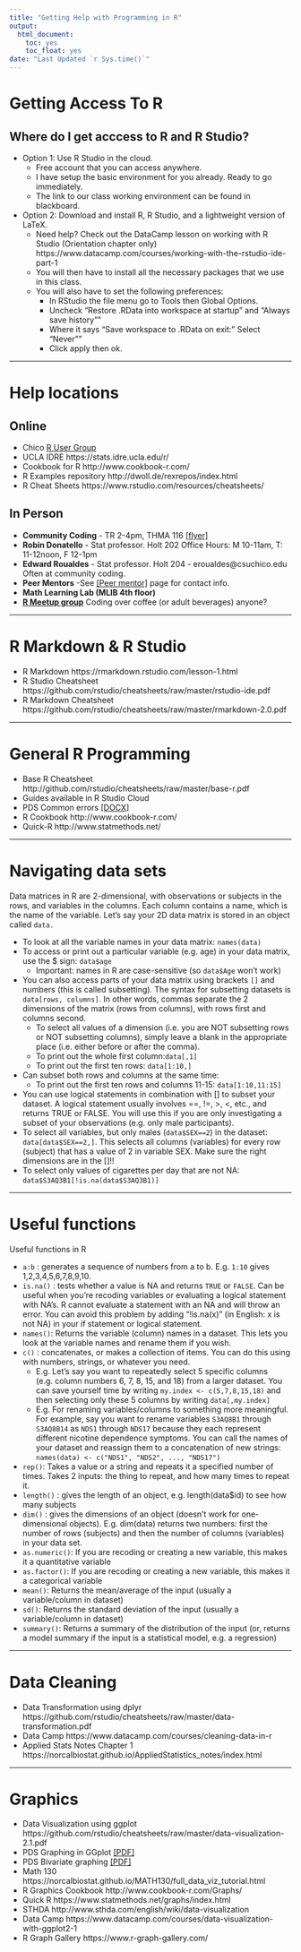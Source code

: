 ```yaml
---
title: "Getting Help with Programming in R"
output: 
  html_document: 
    toc: yes
    toc_float: yes
date: "Last Updated `r Sys.time()`"
---
```



# Getting Access To R 

## Where do I get acccess to R and R Studio?
* Option 1: Use R Studio in the cloud. 
    - Free account that you can access anywhere. 
    - I have setup the basic environment for you already. Ready to go immediately. 
    - The link to our class working environment can be found in blackboard. 
* Option 2: Download and install R, R Studio, and a lightweight version of LaTeX. 
    - Need help? Check out the DataCamp lesson on working with R Studio (Orientation chapter only) https://www.datacamp.com/courses/working-with-the-rstudio-ide-part-1 
    - You will then have to install all the necessary packages that we use in this class. 
    - You will also have to set the following preferences: 
        - In RStudio the file menu go to Tools then Global Options.
        - Uncheck "Restore .RData into workspace at startup" and "Always save history""
        - Where it says "Save workspace to .RData on exit:" Select "Never""
        - Click apply then ok.

----

# Help locations

## Online
* Chico [R User Group](https://groups.google.com/forum/#!forum/chico-rug)
* UCLA IDRE https://stats.idre.ucla.edu/r/ 
* Cookbook for R http://www.cookbook-r.com/
* R Examples repository http://dwoll.de/rexrepos/index.html 
* R Cheat Sheets https://www.rstudio.com/resources/cheatsheets/

## In Person
* **Community Coding** - TR 2-4pm, THMA 116 [[flyer]](cc_flyer_s19.pdf)
* **Robin Donatello** - Stat professor. Holt 202 Office Hours: M 10-11am, T: 11-12noon, F 12-1pm
* **Edward Roualdes** - Stat professor. Holt 204 - eroualdes@csuchico.edu Often at community coding. 
* **Peer Mentors** -See [[Peer mentor]](peer_mentor.html) page for contact info. 
* **Math Learning Lab (MLIB 4th floor)** 
* **[R Meetup group](https://www.meetup.com/Chico-R-Users-Group)** Coding over coffee (or adult beverages) anyone? 

----

# R Markdown & R Studio

* R Markdown https://rmarkdown.rstudio.com/lesson-1.html 
* R Studio Cheatsheet https://github.com/rstudio/cheatsheets/raw/master/rstudio-ide.pdf
* R Markdown Cheatsheet https://github.com/rstudio/cheatsheets/raw/master/rmarkdown-2.0.pdf

----

# General R Programming

* Base R Cheatsheet http://github.com/rstudio/cheatsheets/raw/master/base-r.pdf
* Guides available in R Studio Cloud
* PDS Common errors [[DOCX]](R_Resources/Common Errors in R.docx)
* R Cookbook http://www.cookbook-r.com/
* Quick-R http://www.statmethods.net/

----

# Navigating data sets

Data matrices in R are 2-dimensional, with observations or subjects in the rows, and variables in the columns.  Each column contains a name, which is the name of the variable.  Let's say your 2D data matrix is stored in an object called `data.`

* To look at all the variable names in your data matrix: `names(data)`
* To access or print out a particular variable (e.g. age) in your data matrix, use the $ sign: `data$age`
    - Important: names in R are case-sensitive (so `data$Age` won’t work)
* You can also access parts of your data matrix using brackets `[]` and numbers (this is called subsetting).  The syntax for subsetting datasets is `data[rows, columns]`.  In other words, commas separate the 2 dimensions of the matrix (rows from columns), with rows first and columns second.
    - To select all values of a dimension (i.e. you are NOT subsetting rows or NOT subsetting columns), simply leave a blank in the appropriate place (i.e. either before or after the comma).
    - To print out the whole first column:`data[,1]`
    - To print out the first ten rows: `data[1:10,]`
* Can subset both rows and columns at the same time:
    - To print out the first ten rows and columns 11-15: `data[1:10,11:15]`
* You can use logical statements in combination with [] to subset your dataset.  A logical statement usually involves ==, !=, >, <, etc., and returns TRUE or FALSE.  You will use this if you are only investigating a subset of your observations (e.g. only male participants).
* To select all variables, but only males (`data$SEX==2`) in the dataset: `data[data$SEX==2,]`.  This selects all columns (variables) for every row (subject) that has a value of 2 in variable SEX.  Make sure the right dimensions are in the []!!
* To select only values of cigarettes per day that are not NA: `data$S3AQ3B1[!is.na(data$S3AQ3B1)]`

----

# Useful functions
Useful functions in R

* `a:b` : generates a sequence of numbers from a to b.  E.g. `1:10` gives 1,2,3,4,5,6,7,8,9,10.
* `is.na()` : tests whether a value is NA and returns `TRUE` or `FALSE`.  Can be useful when you’re recoding variables or evaluating a logical statement with NA’s. R cannot evaluate a statement with an NA and will throw an error.  You can avoid this problem by adding “!is.na(x)” (in English: x is not NA) in your if statement or logical statement.
* `names()`: Returns the variable (column) names in a dataset.  This lets you look at the variable names and rename them if you wish.
* `c()` : concatenates, or makes a collection of items.  You can do this using with numbers, strings, or whatever you need.
    - E.g. Let’s say you want to repeatedly select 5 specific columns (e.g. column numbers 6, 7, 8, 15, and 18) from a larger dataset.  You can save yourself time by writing `my.index <- c(5,7,8,15,18)` and then selecting only these 5 columns by writing `data[,my.index]`
    - E.g. For renaming variables/columns to something more meaningful.  For example, say you want to rename variables `S3AQ8B1` through `S3AQ8B14` as `NDS1` through `NDS17` because they each represent different nicotine dependence symptoms.  You can call the names of your dataset and reassign them to a concatenation of new strings: `names(data) <- c("NDS1", "NDS2", ..., "NDS17")`
* `rep()`: Takes a value or a string and repeats it a specified number of times.  Takes 2 inputs: the thing to repeat, and how many times to repeat it.
* `length()` : gives the length of an object, e.g. length(data$id) to see how many subjects
* `dim()` : gives the dimensions of an object (doesn’t work for one-dimensional objects).  E.g. dim(data) returns two numbers: first the number of rows (subjects) and then the number of columns (variables) in your data set.
* `as.numeric()`: If you are recoding or creating a new variable, this makes it a quantitative variable
* `as.factor()`: If you are recoding or creating a new variable, this makes it a categorical variable
* `mean()`: Returns the mean/average of the input (usually a variable/column in dataset)
* `sd()`: Returns the standard deviation of the input (usually a variable/column in dataset)
* `summary()`: Returns a summary of the distribution of the input (or, returns a model summary if the input is a statistical model, e.g. a regression)

----

# Data Cleaning
* Data Transformation using dplyr https://github.com/rstudio/cheatsheets/raw/master/data-transformation.pdf
* Data Camp https://www.datacamp.com/courses/cleaning-data-in-r 
* Applied Stats Notes Chapter 1 https://norcalbiostat.github.io/AppliedStatistics_notes/index.html 


----

# Graphics
* Data Visualization using ggplot https://github.com/rstudio/cheatsheets/raw/master/data-visualization-2.1.pdf
* PDS Graphing in GGplot [[PDF]](R_Resources/QC201_Rgraphing.pdf)
* PDS Bivariate graphing [[PDF]](R_Resources/R_Bivariate_Graphing_Handout.pdf)
* Math 130 https://norcalbiostat.github.io/MATH130/full_data_viz_tutorial.html 
* R Graphics Cookbook http://www.cookbook-r.com/Graphs/
* Quick R https://www.statmethods.net/graphs/index.html
* STHDA http://www.sthda.com/english/wiki/data-visualization
* Data Camp  https://www.datacamp.com/courses/data-visualization-with-ggplot2-1 
* R Graph Gallery https://www.r-graph-gallery.com/ 





    